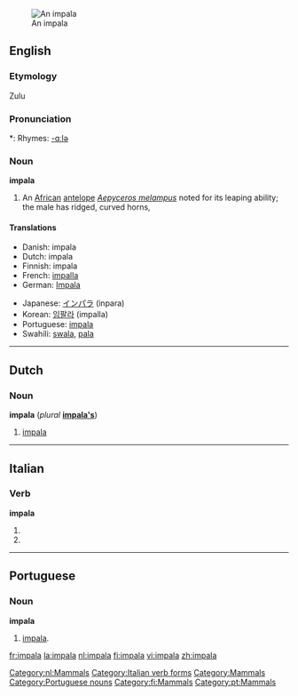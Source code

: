 {{see|Impala}}
[[Image:Black-faced impala.jpg|thumb|An impala]]
==English==

{{wikipedia}}

===Etymology===
Zulu

===Pronunciation===
*: Rhymes: [[Rhymes:English:-ɑːlə|-ɑːlə]]

===Noun===
'''impala'''

# An [[African]] [[antelope]] ''[[Aepyceros melampus]]'' noted for its leaping ability; the male has ridged, curved horns,

====Translations====
{{top}}
*Danish: impala {{g|Danish}}
*Dutch: impala {{m}}
*Finnish: impala
*French: [[impalla]] {{m}}
*German: [[Impala]] {{f}}
{{mid}}
*Japanese: [[インパラ]] (inpara)
*Korean: [[임팔라]] (impalla)
*Portuguese: [[#Portuguese|impala]] {{m|f}}
*Swahili: [[swala]], [[pala]]
{{bottom}}

----

==Dutch==

===Noun===
'''impala''' {{m}} (''plural'' '''[[impala's]]''')

# [[#English|impala]]

[[Category:nl:Mammals]]

----

==Italian==

===Verb===
'''impala'''

# {{form of|[[third-person|Third-person]] [[singular]] [[present tense]]|[[impalare#Italian|impalare]]|lang=Italian}}
# {{form of|[[second-person|Second-person]] singular [[imperative]]|impalare#Italian|impalare|lang=Italian}}

[[Category:Italian verb forms]]

----

==Portuguese==

===Noun===
'''impala''' {{m|f}}

# [[#English|impala]].

[[Category:Mammals]]
[[Category:Portuguese nouns]]
[[Category:fi:Mammals]]
[[Category:pt:Mammals]]

[[fr:impala]]
[[la:impala]]
[[nl:impala]]
[[fi:impala]]
[[vi:impala]]
[[zh:impala]]